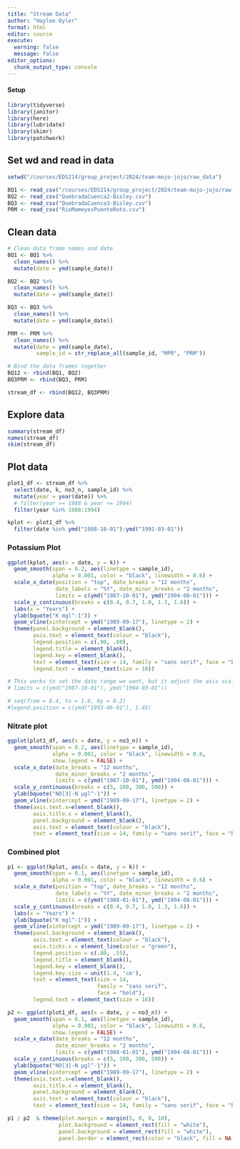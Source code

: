 ```yaml
---
title: "Stream Data"
author: "Haylee Oyler"
format: html
editor: source
execute:
  warning: false
  message: false
editor_options: 
  chunk_output_type: console
---
```


#### Setup

```r
library(tidyverse)
library(janitor)
library(here)
library(lubridate)
library(skimr)
library(patchwork)
```

## Set wd and read in data
```r
setwd("/courses/EDS214/group_project/2024/team-mojo-jojo/raw_data")

BQ1 <- read_csv("/courses/EDS214/group_project/2024/team-mojo-jojo/raw_data/QuebradaCuenca1-Bisley.csv")
BQ2 <- read_csv("QuebradaCuenca2-Bisley.csv")
BQ3 <- read_csv("QuebradaCuenca3-Bisley.csv")
PRM <- read_csv("RioMameyesPuenteRoto.csv")
```

## Clean data
```r
# Clean data frame names and date
BQ1 <- BQ1 %>% 
  clean_names() %>% 
  mutate(date = ymd(sample_date)) 

BQ2 <- BQ2 %>% 
  clean_names() %>% 
  mutate(date = ymd(sample_date)) 

BQ3 <- BQ3 %>% 
  clean_names() %>% 
  mutate(date = ymd(sample_date)) 

PRM <- PRM %>% 
  clean_names() %>% 
  mutate(date = ymd(sample_date),
         sample_id = str_replace_all(sample_id, "MPR", "PRM")) 

```

```r
# Bind the data frames together 
BQ12 <- rbind(BQ1, BQ2)
BQ3PRM <- rbind(BQ3, PRM)

stream_df <- rbind(BQ12, BQ3PRM)
```

## Explore data

```r
summary(stream_df)
names(stream_df)
skim(stream_df)
```

## Plot data
```r
plot1_df <- stream_df %>% 
  select(date, k, no3_n, sample_id) %>% 
  mutate(year = year(date)) %>% 
  # filter(year >= 1988 & year <= 1994)
  filter(year %in% 1988:1994)

kplot <- plot1_df %>% 
  filter(date %in% ymd("1988-10-01"):ymd("1992-03-01"))
```

### Potassium Plot
```r
ggplot(kplot, aes(x = date, y = k)) + 
  geom_smooth(span = 0.2, aes(linetype = sample_id), 
              alpha = 0.001, color = "black", linewidth = 0.6) +
  scale_x_date(position = "top", date_breaks = "12 months", 
               date_labels = "%Y", date_minor_breaks = "2 months", 
               limits = c(ymd("1987-10-01"), ymd("1994-08-01"))) +
  scale_y_continuous(breaks = c(0.4, 0.7, 1.0, 1.3, 1.6)) +
  labs(x = "Years") +
  ylab(bquote("K mgl^-1")) +
  geom_vline(xintercept = ymd("1989-09-17"), linetype = 2) +
  theme(panel.background = element_blank(),
        axis.text = element_text(colour = "black"),
        legend.position = c(.90, .80),
        legend.title = element_blank(),
        legend.key = element_blank(),
        text = element_text(size = 14, family = "sans serif", face = "bold"),
        legend.text = element_text(size = 16))

# This works to set the date range we want, but it adjust the axis scale
# limits = c(ymd("1987-10-01"), ymd("1994-03-01"))

# seq(from = 0.4, to = 1.6, by = 0.2)
#legend.position = c(ymd("1993-06-01"), 1.45)
```

### Nitrate plot
```r
ggplot(plot1_df, aes(x = date, y = no3_n)) +
  geom_smooth(span = 0.2, aes(linetype = sample_id), 
              alpha = 0.001, color = "black", linewidth = 0.6, 
              show.legend = FALSE) +
  scale_x_date(date_breaks = "12 months", 
               date_minor_breaks = "2 months", 
               limits = c(ymd("1987-10-01"), ymd("1994-08-01"))) +
  scale_y_continuous(breaks = c(5, 100, 300, 500)) +
  ylab(bquote("NO[3]-N µgl^-1")) +
  geom_vline(xintercept = ymd("1989-09-17"), linetype = 2) +
  theme(axis.text.x=element_blank(),
        axis.title.x = element_blank(),
        panel.background = element_blank(),
        axis.text = element_text(colour = "black"),
        text = element_text(size = 14, family = "sans serif", face = "bold"))
```

### Combined plot
```r
p1 <- ggplot(kplot, aes(x = date, y = k)) + 
  geom_smooth(span = 0.1, aes(linetype = sample_id), 
              alpha = 0.001, color = "black", linewidth = 0.6) +
  scale_x_date(position = "top", date_breaks = "12 months", 
               date_labels = "%Y", date_minor_breaks = "2 months", 
               limits = c(ymd("1988-01-01"), ymd("1994-08-01"))) +
  scale_y_continuous(breaks = c(0.4, 0.7, 1.0, 1.3, 1.6)) +
  labs(x = "Years") +
  ylab(bquote("K mgl^-1")) +
  geom_vline(xintercept = ymd("1989-09-17"), linetype = 2) +
  theme(panel.background = element_blank(),
        axis.text = element_text(colour = "black"),
        axis.ticks.x = element_line(color = "green"),
        legend.position = c(.80, .55),
        legend.title = element_blank(),
        legend.key = element_blank(),
        legend.key.size = unit(1.4, 'cm'),
        text = element_text(size = 14, 
                            family = "sans serif", 
                            face = "bold"),
        legend.text = element_text(size = 16))

p2 <- ggplot(plot1_df, aes(x = date, y = no3_n)) +
  geom_smooth(span = 0.1, aes(linetype = sample_id), 
              alpha = 0.001, color = "black", linewidth = 0.6, 
              show.legend = FALSE) +
  scale_x_date(date_breaks = "12 months", 
               date_minor_breaks = "2 months", 
               limits = c(ymd("1988-01-01"), ymd("1994-08-01"))) +
  scale_y_continuous(breaks = c(5, 100, 300, 500)) +
  ylab(bquote("NO[3]-N µgl^-1")) +
  geom_vline(xintercept = ymd("1989-09-17"), linetype = 2) +
  theme(axis.text.x=element_blank(),
        axis.title.x = element_blank(),
        panel.background = element_blank(),
        axis.text = element_text(colour = "black"),
        text = element_text(size = 14, family = "sans serif", face = "bold"))

p1 / p2  & theme(plot.margin = margin(5, 0, 0, 10),
                plot.background = element_rect(fill = "white"),
                panel.background = element_rect(fill = "white"), 
                panel.border = element_rect(color = "black", fill = NA))
```
